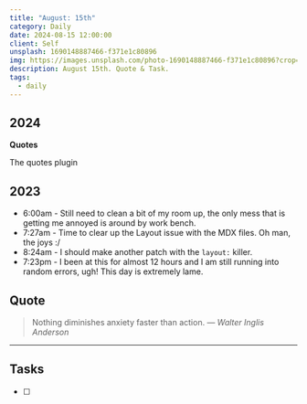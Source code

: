 ```yaml
---
title: "August: 15th"
category: Daily
date: 2024-08-15 12:00:00
client: Self
unsplash: 1690148887466-f371e1c80896
img: https://images.unsplash.com/photo-1690148887466-f371e1c80896?crop=entropy&cs=srgb&fm=jpg&ixid=MnwzNjM5Nzd8MHwxfHJhbmRvbXx8fHx8fHx8fDE2ODE3NDg2ODY&ixlib=rb-4.0.3&q=85
description: August 15th. Quote & Task.
tags:
  - daily
---
```


## 2024

**Quotes**

The quotes plugin 

## 2023
- 6:00am - Still need to clean a bit of my room up, the only mess that is getting me annoyed is around by work bench. 
- 7:27am - Time to clear up the Layout issue with the MDX files. Oh man, the joys :/
- 8:24am - I should make another patch with the `layout:` killer.
- 7:23pm - I been at this for almost 12 hours and I am still running into random errors, ugh! This day is extremely lame.

## Quote

> Nothing diminishes anxiety faster than action.
> — <cite>Walter Inglis Anderson</cite>

---

## Tasks

- [ ]